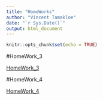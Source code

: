 ```yaml
---
title: "HomeWorks"
author: "Vincent Tamakloe"
date: "`r Sys.Date()`"
output: html_document
---
```


```r
knitr::opts_chunk$set(echo = TRUE)
```

#HomeWork_3

[HomeWork_3](HomeWork_3.html)

#HomeWork_4

[HomeWork_4](HomeWork_4.html)